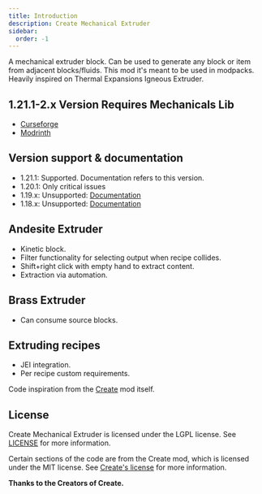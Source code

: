 ```yaml
---
title: Introduction
description: Create Mechanical Extruder
sidebar:
  order: -1
---
```

A mechanical extruder block. Can be used to generate any block or item from adjacent blocks/fluids.
This mod it's meant to be used in modpacks.
Heavily inspired on Thermal Expansions Igneous Extruder.

## 1.21.1-2.x Version Requires Mechanicals Lib
- [Curseforge](https://www.curseforge.com/minecraft/mc-mods/mechanicals-lib "Curseforge")
- [Modrinth](https://modrinth.com/mod/mechanicals-lib "Modrinth")

## Version support & documentation
- 1.21.1: Supported. Documentation refers to this version.
- 1.20.1: Only critical issues
- 1.19.x: Unsupported: [Documentation](https://github.com/oierbravo/create-mechanical-extruder/tree/mc1.19/dev "Documentation")
- 1.18.x: Unsupported: [Documentation](https://github.com/oierbravo/create-mechanical-extruder/tree/mc1.18/dev "Documentation")

## Andesite Extruder
- Kinetic block.
- Filter functionality for selecting output when recipe collides.
- Shift+right click with empty hand to extract content.
- Extraction via automation.

## Brass Extruder
- Can consume source blocks.

## Extruding recipes
- JEI integration.
- Per recipe custom requirements.



Code inspiration from the [Create](https://www.curseforge.com/minecraft/mc-mods/create "Create") mod itself.

## License
Create Mechanical Extruder is licensed under the LGPL license. See [LICENSE](LICENSE) for more information.

Certain sections of the code are from the Create mod, which is licensed under the MIT license. See [Create's license](https://github.com/Creators-of-Create/Create/blob/mc1.18/dev/LICENSE) for more information.

**Thanks to the Creators of Create.**